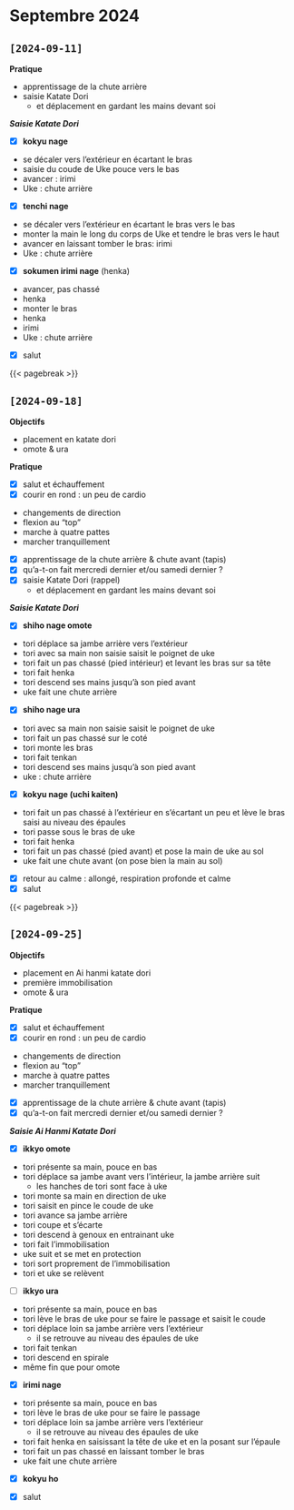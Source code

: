 # Septembre 2024 {.unnumbered}

## `[2024-09-11]`

**Pratique**

- apprentissage de la chute arrière
- saisie Katate Dori
  - et déplacement en gardant les mains devant soi

_**Saisie Katate Dori**_

- [x] **kokyu nage**

::: {.callout-tip title="consignes" collapse="true"}
- se décaler vers l'extérieur en écartant le bras
- saisie du coude de Uke pouce vers le bas
- avancer : irimi
- Uke : chute arrière
:::

- [x] **tenchi nage**

::: {.callout-tip title="consignes" collapse="true"}
- se décaler vers l'extérieur en écartant le bras vers le bas
- monter la main le long du corps de Uke et tendre le bras vers le haut
- avancer en laissant tomber le bras: irimi
- Uke : chute arrière
:::

- [x] **sokumen irimi nage** (henka)

::: {.callout-tip title="consignes" collapse="true"}
- avancer, pas chassé
- henka
- monter le bras
- henka
- irimi
- Uke : chute arrière 
:::

- [x] salut


{{< pagebreak >}}

## `[2024-09-18]`

**Objectifs**

- placement en katate dori
- omote & ura

**Pratique**

- [x] salut et échauffement
- [x] courir en rond : un peu de cardio

::: {.callout-tip title="cardio" collapse="true"}
- changements de direction
- flexion au "top"
- marche à quatre pattes
- marcher tranquillement
:::

- [x] apprentissage de la chute arrière & chute avant (tapis)
- [x] qu'a-t-on fait mercredi dernier et/ou samedi dernier ?
- [x] saisie Katate Dori (rappel)
  - et déplacement en gardant les mains devant soi

_**Saisie Katate Dori**_

- [x] **shiho nage omote**

::: {.callout-tip title="consignes" collapse="true"}
- tori déplace sa jambe arrière vers l'extérieur
- tori avec sa main non saisie saisit le poignet de uke
- tori fait un pas chassé (pied intérieur) et levant les bras sur sa tête
- tori fait henka
- tori descend ses mains jusqu'à son pied avant
- uke fait une chute arrière
:::

- [x] **shiho nage ura**
  
::: {.callout-tip title="consignes" collapse="true"}
- tori avec sa main non saisie saisit le poignet de uke 
- tori fait un pas chassé sur le coté 
- tori monte les bras
- tori fait tenkan
- tori descend ses mains jusqu'à son pied avant
- uke : chute arrière 
:::
  
- [x] **kokyu nage (uchi kaiten)**
  
::: {.callout-tip title="consignes" collapse="true"}
- tori fait un pas chassé à l'extérieur en s'écartant un peu et lève le bras saisi au niveau des épaules
- tori passe sous le bras de uke
- tori fait henka
- tori fait un pas chassé (pied avant) et pose la main de uke au sol
- uke fait une chute avant (on pose bien la main au sol)
:::
  
- [x] retour au calme : allongé, respiration profonde et calme
- [x] salut


{{< pagebreak >}}

## `[2024-09-25]`

**Objectifs**

- placement en Ai hanmi katate dori
- première immobilisation
- omote & ura

**Pratique**

- [x] salut et échauffement
- [x] courir en rond : un peu de cardio

::: {.callout-tip title="cardio" collapse="true"}
- changements de direction
- flexion au "top"
- marche à quatre pattes
- marcher tranquillement
:::

- [x] apprentissage de la chute arrière & chute avant (tapis)
- [x] qu'a-t-on fait mercredi dernier et/ou samedi dernier ?

_**Saisie Ai Hanmi Katate Dori**_

- [x] **ikkyo omote**

::: {.callout-tip title="consignes" collapse="true"}
- tori présente sa main, pouce en bas
- tori déplace sa jambe avant vers l'intérieur, la jambe arrière suit
  - les hanches de tori sont face à uke
- tori monte sa main en direction de uke
- tori saisit en pince le coude de uke
- tori avance sa jambe arrière 
- tori coupe et s'écarte 
- tori descend à genoux en entrainant uke
- tori fait l'immobilisation
- uke suit et se met en protection
- tori sort proprement de l'immobilisation
- tori et uke se relèvent
:::

- [ ] **ikkyo ura**

::: {.callout-tip title="consignes" collapse="true"}
- tori présente sa main, pouce en bas
- tori lève le bras de uke pour se faire le passage et saisit le coude
- tori déplace loin sa jambe arrière vers l'extérieur
  - il se retrouve au niveau des épaules de uke
- tori fait tenkan
- tori descend en spirale 
- même fin que pour omote
:::


- [x] **irimi nage**

::: {.callout-tip title="consignes" collapse="true"}
- tori présente sa main, pouce en bas
- tori lève le bras de uke pour se faire le passage
- tori déplace loin sa jambe arrière vers l'extérieur
  - il se retrouve au niveau des épaules de uke
- tori fait henka en saisissant la tête de uke et en la posant sur l'épaule
- tori fait un pas chassé en laissant tomber le bras
- uke fait une chute arrière
:::

- [x] **kokyu ho**

- [x] salut

